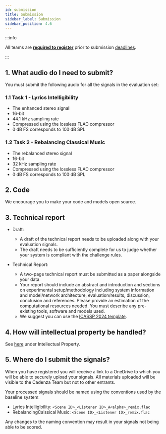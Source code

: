 ```yaml
---
id: submission
title: Submission
sidebar_label: Submission
sidebar_position: 4.6
---
```


:::info

All teams are [**required to register**](./cc2_registration) prior to submission [deadlines](../key_dates).

:::

## 1. What audio do I need to submit?

You must submit the following audio for all the signals in the evaluation set:

### 1.1 Task 1 - Lyrics Intelligibility

* The enhanced stereo signal
* 16-bit
* 44.1 kHz sampling rate
* Compressed using the lossless FLAC compressor
* 0 dB FS corresponds to 100 dB SPL

### 1.2 Task 2 - Rebalancing Classical Music

* The rebalanced stereo signal
* 16-bit
* 32 kHz sampling rate
* Compressed using the lossless FLAC compressor
* 0 dB FS corresponds to 100 dB SPL

## 2. Code

We encourage you to make your code and models open source.

## 3. Technical report

* Draft:
    * A draft of the technical report needs to be uploaded along with your evaluation signals.
    * The draft needs to be sufficiently complete for us to judge whether your system is compliant with the challenge rules.
	
* Technical Report:
    * A two-page technical report must be submitted as a paper alongside your data.
    * Your report should include an abstract and introduction and sections on experimental setup/methodology including system information
      and model/network architecture, evaluation/results, discussion, conclusion and references.
      Please provide an estimation of the computational resources needed. You must describe any pre-existing tools, software and models used.
    * We suggest you can use the [ICASSP 2024 template](https://2024.ieeeicassp.org/icassp-paper-guidelines/).

## 4. How will intellectual property be handled?

See [here](rules#7-intellectual-property) under Intellectual Property.

## 5. Where do I submit the signals?

When you have registered you will receive a link to a OneDrive to which you will be able to securely upload your signals.
All materials uploaded will be visible to the Cadenza Team but not to other entrants.

Your processed signals should be named using the conventions used by the baseline system:

* Lyrics Intelligibility: `<Scene ID>_<Listener ID>_A<alpha>_remix.flac`
* RebalancingCalssical Music: `<Scene ID>_<Listener ID>_remix.flac`

Any changes to the naming convention may result in your signals not being able to be scored.
